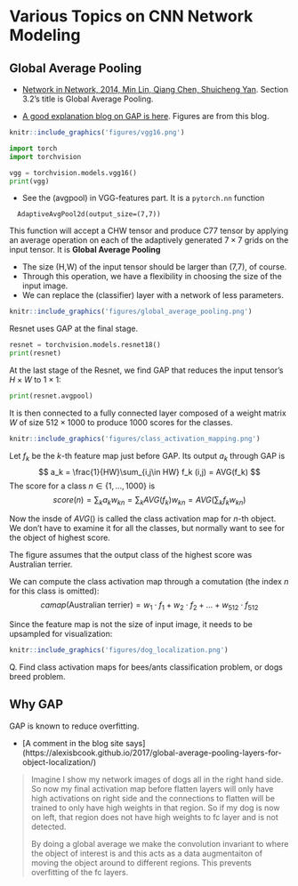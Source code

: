 
# Various Topics on CNN Network Modeling

## Global Average Pooling

- [Network in Network, 2014, Min Lin, Qiang Chen, Shuicheng Yan](https://arxiv.org/pdf/1312.4400.pdf). Section 3.2's title is Global Average Pooling.

- [A good explanation blog on GAP is here](https://alexisbcook.github.io/2017/global-average-pooling-layers-for-object-localization/). Figures are from this blog.

```r
knitr::include_graphics('figures/vgg16.png')
```


```python
import torch
import torchvision

vgg = torchvision.models.vgg16()
print(vgg)
```

- See the (avgpool) in VGG-features part. It is a `pytorch.nn` function
```
  AdaptiveAvgPool2d(output_size=(7,7))
```
This function will accept a CHW tensor and produce C77 tensor by applying an average operation on each of the adaptively generated $7\times7$ grids on the input tensor. It is **Global Average Pooling**

- The size (H,W) of the input tensor should be larger than (7,7), of course.
- Through this operation, we have a flexibility in choosing the size of the input image.
- We can replace the (classifier) layer with a network of less parameters.


```r
knitr::include_graphics('figures/global_average_pooling.png')
```


Resnet uses GAP at the final stage.
```python
resnet = torchvision.models.resnet18()
print(resnet)
```

At the last stage of the Resnet, we find GAP that reduces the input tensor's $H\times W$ to $1\times 1$:
```python
print(resnet.avgpool)
```

It is then connected to a fully connected layer composed of a weight matrix $W$ of size $512\times1000$ to produce 1000 scores for the classes.

```r
knitr::include_graphics('figures/class_activation_mapping.png')
```

Let $f_k$ be the $k$-th feature map just before GAP. Its output $a_k$ through GAP is 
$$
  a_k = \frac{1}{HW}\sum_{i,j\in HW} f_k (i,j) = AVG(f_k)
$$
The score for a class $n \in \{1,...,1000\}$ is
$$
  score(n) = \sum_{k} a_k w_{kn} = \sum_k AVG(f_k) w_{kn} = AVG(\sum_k f_k w_{kn})
$$

Now the insde of $AVG()$ is called the class activation map for $n$-th object. We don't have to examine it for all the classes, but normally want to see for the object of highest score.

The figure assumes that the output class of the highest score was Australian terrier. 

We can compute the class activation map through a comutation (the index $n$ for this class is omitted):
$$
     camap(\mbox{Australian terrier}) = w_1 \cdot f_1 + w_2 \cdot f_2 + \ldots + w_{512}\cdot f_{512}
$$

Since the feature map is not the size of input image, it needs to be upsampled for visualization:

```r
knitr::include_graphics('figures/dog_localization.png')
```


Q. Find class activation maps for bees/ants classification problem, or dogs breed problem.


## Why GAP

GAP is known to reduce overfitting.

- [A comment in the blog site says] (https://alexisbcook.github.io/2017/global-average-pooling-layers-for-object-localization/)

> Imagine I show my network images of dogs all in the right hand side. So now my final activation map before flatten layers will only have high activations on right side and the connections to flatten will be trained to only have high weights in that region. So if my dog is now on left, that region does not have high weights to fc layer and is not detected.
>
> By doing a global average we make the convolution invariant to where the object of interest is and this acts as a data augmentaiton of moving the object around to different regions. This prevents overfitting of the fc layers.
